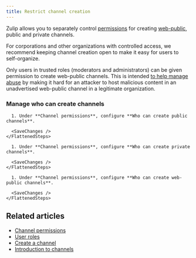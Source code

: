 ```yaml
---
title: Restrict channel creation
---
```



<AdminOnly />

Zulip allows you to separately control [permissions](/help/manage-permissions)
for creating [web-public](/help/public-access-option), public and private
channels.

For corporations and other organizations with controlled access, we
recommend keeping channel creation open to make it easy for users to
self-organize.

Only users in trusted roles (moderators and administrators) can be
given permission to create web-public channels. This is intended
[to help manage abuse](/help/public-access-option#managing-abuse) by
making it hard for an attacker to host malicious content in an
unadvertised web-public channel in a legitimate organization.

### Manage who can create channels

<Tabs>
  <TabItem label="Public channels">
    <FlattenedSteps>
      <NavigationSteps target="settings/organization-permissions" />

      1. Under **Channel permissions**, configure **Who can create public channels**.

      <SaveChanges />
    </FlattenedSteps>
  </TabItem>

  <TabItem label="Private channels">
    <FlattenedSteps>
      <NavigationSteps target="settings/organization-permissions" />

      1. Under **Channel permissions**, configure **Who can create private channels**.

      <SaveChanges />
    </FlattenedSteps>
  </TabItem>

  <TabItem label="Web-public channels">
    <FlattenedSteps>
      <NavigationSteps target="settings/organization-permissions" />

      1. Under **Channel permissions**, configure **Who can create web-public channels**.

      <SaveChanges />
    </FlattenedSteps>
  </TabItem>
</Tabs>

## Related articles

* [Channel permissions](/help/channel-permissions)
* [User roles](/help/user-roles)
* [Create a channel](/help/create-a-channel)
* [Introduction to channels](/help/introduction-to-channels)
